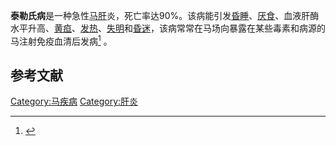 '''泰勒氏病'''是一种急性[[马|马]][[肝|肝]]炎，死亡率达90%。该病能引发[[昏睡|昏睡]]、[[厌食|厌食]]、血液肝酶水平升高、[[黄疸|黄疸]]、[[发热|发热]]、[[失明|失明]]和[[昏迷|昏迷]]，该病常常在马场向暴露在某些毒素和病源的马注射免疫血清后发病<ref>{{cite news|title=马肝炎之谜的线索|url=http://chinese.eurekalert.org/zh/pub_releases/2013-03/aaft-cta031513.php|accessdate=2013-03-25|archive-date=2016-03-05|archive-url=https://web.archive.org/web/20160305183012/http://chinese.eurekalert.org/zh/pub_releases/2013-03/aaft-cta031513.php|dead-url=no}}</ref> 。

==参考文献==
{{reflist}}
[[Category:马疾病|Category:马疾病]]
[[Category:肝炎|Category:肝炎]]